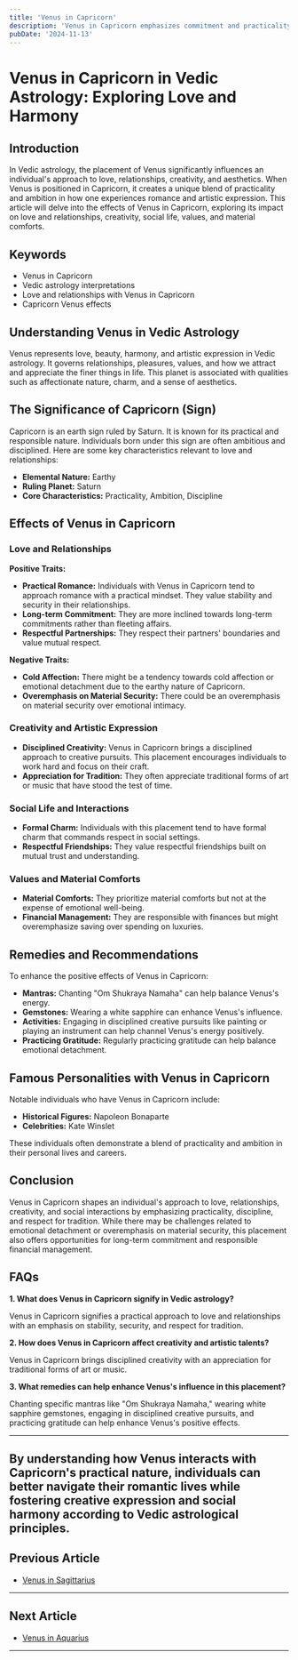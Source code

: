 ```yaml
---
title: 'Venus in Capricorn'
description: 'Venus in Capricorn emphasizes commitment and practicality in relationships. Individuals are responsible, value tradition, and may approach love with seriousness and ambition,  in Vedic Astrology'
pubDate: '2024-11-13'
---
```


# Venus in Capricorn in Vedic Astrology: Exploring Love and Harmony

## Introduction

In Vedic astrology, the placement of Venus significantly influences an individual's approach to love, relationships, creativity, and aesthetics. When Venus is positioned in Capricorn, it creates a unique blend of practicality and ambition in how one experiences romance and artistic expression. This article will delve into the effects of Venus in Capricorn, exploring its impact on love and relationships, creativity, social life, values, and material comforts.

## Keywords

- Venus in Capricorn
- Vedic astrology interpretations
- Love and relationships with Venus in Capricorn
- Capricorn Venus effects

## Understanding Venus in Vedic Astrology

Venus represents love, beauty, harmony, and artistic expression in Vedic astrology. It governs relationships, pleasures, values, and how we attract and appreciate the finer things in life. This planet is associated with qualities such as affectionate nature, charm, and a sense of aesthetics.

## The Significance of Capricorn (Sign)

Capricorn is an earth sign ruled by Saturn. It is known for its practical and responsible nature. Individuals born under this sign are often ambitious and disciplined. Here are some key characteristics relevant to love and relationships:

- **Elemental Nature:** Earthy
- **Ruling Planet:** Saturn
- **Core Characteristics:** Practicality, Ambition, Discipline

## Effects of Venus in Capricorn

### Love and Relationships

**Positive Traits:**
- **Practical Romance:** Individuals with Venus in Capricorn tend to approach romance with a practical mindset. They value stability and security in their relationships.
- **Long-term Commitment:** They are more inclined towards long-term commitments rather than fleeting affairs.
- **Respectful Partnerships:** They respect their partners' boundaries and value mutual respect.

**Negative Traits:**
- **Cold Affection:** There might be a tendency towards cold affection or emotional detachment due to the earthy nature of Capricorn.
- **Overemphasis on Material Security:** There could be an overemphasis on material security over emotional intimacy.

### Creativity and Artistic Expression

- **Disciplined Creativity:** Venus in Capricorn brings a disciplined approach to creative pursuits. This placement encourages individuals to work hard and focus on their craft.
- **Appreciation for Tradition:** They often appreciate traditional forms of art or music that have stood the test of time.

### Social Life and Interactions

- **Formal Charm:** Individuals with this placement tend to have formal charm that commands respect in social settings.
- **Respectful Friendships:** They value respectful friendships built on mutual trust and understanding.

### Values and Material Comforts

- **Material Comforts:** They prioritize material comforts but not at the expense of emotional well-being.
- **Financial Management:** They are responsible with finances but might overemphasize saving over spending on luxuries.

## Remedies and Recommendations

To enhance the positive effects of Venus in Capricorn:

- **Mantras:** Chanting "Om Shukraya Namaha" can help balance Venus's energy.
- **Gemstones:** Wearing a white sapphire can enhance Venus's influence.
- **Activities:** Engaging in disciplined creative pursuits like painting or playing an instrument can help channel Venus's energy positively.
- **Practicing Gratitude:** Regularly practicing gratitude can help balance emotional detachment.

## Famous Personalities with Venus in Capricorn

Notable individuals who have Venus in Capricorn include:

- **Historical Figures:** Napoleon Bonaparte
- **Celebrities:** Kate Winslet

These individuals often demonstrate a blend of practicality and ambition in their personal lives and careers.

## Conclusion

Venus in Capricorn shapes an individual's approach to love, relationships, creativity, and social interactions by emphasizing practicality, discipline, and respect for tradition. While there may be challenges related to emotional detachment or overemphasis on material security, this placement also offers opportunities for long-term commitment and responsible financial management.

## FAQs

**1. What does Venus in Capricorn signify in Vedic astrology?**

Venus in Capricorn signifies a practical approach to love and relationships with an emphasis on stability, security, and respect for tradition.

**2. How does Venus in Capricorn affect creativity and artistic talents?**

Venus in Capricorn brings disciplined creativity with an appreciation for traditional forms of art or music.

**3. What remedies can help enhance Venus's influence in this placement?**

Chanting specific mantras like "Om Shukraya Namaha," wearing white sapphire gemstones, engaging in disciplined creative pursuits, and practicing gratitude can help enhance Venus's positive effects.

---

By understanding how Venus interacts with Capricorn's practical nature, individuals can better navigate their romantic lives while fostering creative expression and social harmony according to Vedic astrological principles.
---

## Previous Article
- [Venus in Sagittarius](/blogs-md/0806_Venus_in_Rashi/080609_Venus_in_Sagittarius.mdx)

---

## Next Article
- [Venus in Aquarius](/blogs-md/0806_Venus_in_Rashi/080611_Venus_in_Aquarius.mdx)

---
